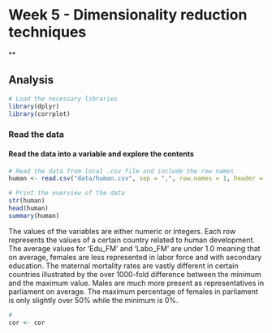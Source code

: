 # Week 5 - Dimensionality reduction techniques

**


## Analysis

```r
# Load the necessary libraries
library(dplyr)
library(corrplot)
```


### Read the data

#### Read the data into a variable and explore the contents

```r
# Read the data from local .csv file and include the row names
human <- read.csv("data/human.csv", sep = ",", row.names = 1, header = TRUE)

# Print the overview of the data
str(human)
head(human)
summary(human)
```

The values of the variables are either numeric or integers. Each row represents the values of a certain country related to human development. The average values for 'Edu_FM' and 'Labo_FM' are under 1.0 meaning that on average, females are less represented in labor force and with secondary education. The maternal mortality rates are vastly different in certain countries illustrated by the over 1000-fold difference between the minimum and the maximum value. Males are much more present as representatives in parliament on average. The maximum percentage of females in parliament is only slightly over 50% while the minimum is 0%.

```r
# 
cor <- cor

```
